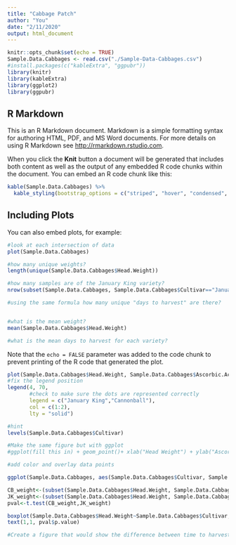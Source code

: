 ```yaml
---
title: "Cabbage Patch"
author: "You"
date: "2/11/2020"
output: html_document
---
```


```r
knitr::opts_chunk$set(echo = TRUE)
Sample.Data.Cabbages <- read.csv("./Sample-Data-Cabbages.csv")
#install.packages(c("kableExtra", "ggpubr"))
library(knitr)
library(kableExtra)
library(ggplot2)
library(ggpubr)
```

## R Markdown

This is an R Markdown document. Markdown is a simple formatting syntax for authoring HTML, PDF, and MS Word documents. For more details on using R Markdown see <http://rmarkdown.rstudio.com>.

When you click the **Knit** button a document will be generated that includes both content as well as the output of any embedded R code chunks within the document. You can embed an R code chunk like this:

```r
kable(Sample.Data.Cabbages) %>%
  kable_styling(bootstrap_options = c("striped", "hover", "condensed", "responsive", full_width = F))
```

## Including Plots

You can also embed plots, for example:

```r
#look at each intersection of data
plot(Sample.Data.Cabbages)

#how many unique weights?
length(unique(Sample.Data.Cabbages$Head.Weight))

#how many samples are of the January King variety?
nrow(subset(Sample.Data.Cabbages, Sample.Data.Cabbages$Cultivar=="January King"))

#using the same formula how many unique "days to harvest" are there?


#what is the mean weight?
mean(Sample.Data.Cabbages$Head.Weight)

#what is the mean days to harvest for each variety?

```

Note that the `echo = FALSE` parameter was added to the code chunk to prevent printing of the R code that generated the plot.

```r

plot(Sample.Data.Cabbages$Head.Weight, Sample.Data.Cabbages$Ascorbic.Acid, col = Sample.Data.Cabbages$Cultivar, pch = 16, cex = 2, main="Weights by Ascorbic Acid", xlab="Head Weight (Kg)", ylab="Ascorbic Acid (µg/g cabbage)")
#fix the legend position
legend(4, 70, 
       #check to make sure the dots are represented correctly
       legend = c("January King","Cannonball"),
       col = c(1:2),
       lty = "solid")

#hint
levels(Sample.Data.Cabbages$Cultivar)
```


```r
#Make the same figure but with ggplot
#ggplot(fill this in) + geom_point()+ xlab("Head Weight") + ylab("Ascorbic Acid µg/g Cabbage")+ guides(color=guide_legend(title="Cultivar"))
```

```r
#add color and overlay data points

ggplot(Sample.Data.Cabbages, aes(Sample.Data.Cabbages$Cultivar, Sample.Data.Cabbages$Head.Weight)) + geom_boxplot() + stat_compare_means(method = "t.test")

CB_weight<-(subset(Sample.Data.Cabbages$Head.Weight, Sample.Data.Cabbages$Cultivar=="Cannonball"))
JK_weight<-(subset(Sample.Data.Cabbages$Head.Weight, Sample.Data.Cabbages$Cultivar=="January King"))
pval<-t.test(CB_weight,JK_weight)

boxplot(Sample.Data.Cabbages$Head.Weight~Sample.Data.Cabbages$Cultivar, data=Sample.Data.Cabbages, main="Cultivar Weights", xlab="Cultivars", ylab="Head Weight (Kg)")
text(1,1, pval$p.value)


```

```r

#Create a figure that would show the difference between time to harvest for each cultivar. 

```
